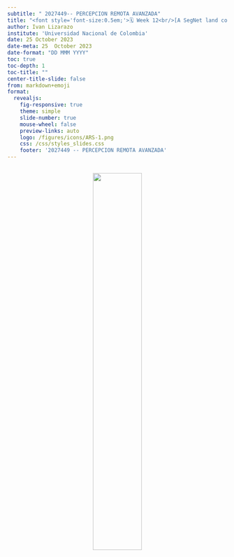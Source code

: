 ```yaml
---
subtitle: " 2027449-- PERCEPCION REMOTA AVANZADA"
title: "<font style='font-size:0.5em;'>🗓️ Week 12<br/>[A SegNet land cover classification](https://drive.google.com/file/d/1bV8UAxo6RVT2XVO4sJOT3_I_IvYLjFPu/view?usp=sharing)</font>"
author: Ivan Lizarazo
institute: 'Universidad Nacional de Colombia'
date: 25 October 2023
date-meta: 25  October 2023
date-format: "DD MMM YYYY"
toc: true
toc-depth: 1
toc-title: ""
center-title-slide: false
from: markdown+emoji
format:
  revealjs: 
    fig-responsive: true
    theme: simple
    slide-number: true
    mouse-wheel: false
    preview-links: auto
    logo: /figures/icons/ARS-1.png
    css: /css/styles_slides.css
    footer: '2027449 -- PERCEPCION REMOTA AVANZADA'
---
```


## 

<p align="center">
<img src="figures/NN_training.png" width=47% height=47%>
</p>



























